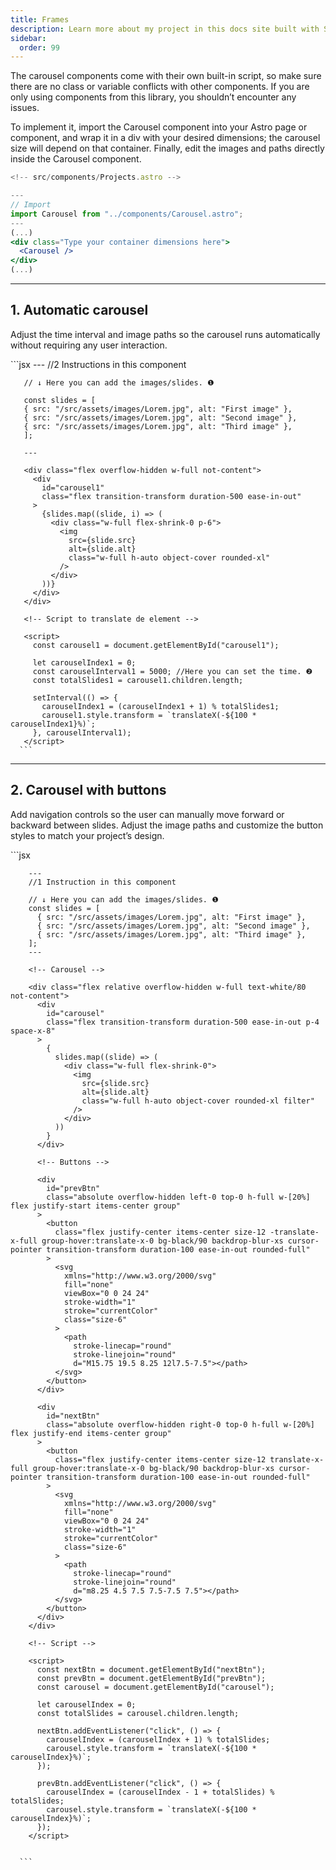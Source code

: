 ```yaml
---
title: Frames
description: Learn more about my project in this docs site built with Starlight.
sidebar:
  order: 99
---
```



The carousel components come with their own built-in script,
so make sure there are no class or variable conflicts with other components.
If you are only using components from this library, you shouldn’t encounter any issues.

To implement it, import the Carousel component into your Astro page or component,
and wrap it in a div with your desired dimensions; the carousel size will depend
on that container. Finally, edit the images and paths directly inside the Carousel component.

```jsx
<!-- src/components/Projects.astro -->

---
// Import
import Carousel from "../components/Carousel.astro";
---
(...)
<div class="Type your container dimensions here">
  <Carousel />
</div>
(...)

```

---

## 1. Automatic carousel

Adjust the time interval and image paths so the carousel runs automatically without requiring any user interaction.

<Tabs>
  <TabItem label="Preview">
    <FrameOne />
  </TabItem>
  <TabItem label="Code">
     ```jsx
      <!-- src/components/Carousel.astro -->
       ---
       //2 Instructions in this component
       
       // ↓ Here you can add the images/slides. ❶
       
       const slides = [
       { src: "/src/assets/images/Lorem.jpg", alt: "First image" },
       { src: "/src/assets/images/Lorem.jpg", alt: "Second image" },
       { src: "/src/assets/images/Lorem.jpg", alt: "Third image" },
       ];
       
       ---
       
       <div class="flex overflow-hidden w-full not-content">
         <div
           id="carousel1"
           class="flex transition-transform duration-500 ease-in-out"
         >
           {slides.map((slide, i) => (
             <div class="w-full flex-shrink-0 p-6">
               <img
                 src={slide.src}
                 alt={slide.alt}
                 class="w-full h-auto object-cover rounded-xl"
               />
             </div>
           ))}
         </div>
       </div>
       
       <!-- Script to translate de element -->
       
       <script>
         const carousel1 = document.getElementById("carousel1");
       
         let carouselIndex1 = 0;
         const carouselInterval1 = 5000; //Here you can set the time. ❷
         const totalSlides1 = carousel1.children.length;
       
         setInterval(() => {
           carouselIndex1 = (carouselIndex1 + 1) % totalSlides1;
           carousel1.style.transform = `translateX(-${100 * carouselIndex1}%)`;
         }, carouselInterval1);
       </script>
      ```

  </TabItem>
</Tabs>

---

## 2. Carousel with buttons

Add navigation controls so the user can manually move forward or backward between
slides. Adjust the image paths and customize the button styles to match your project’s design.

<Tabs>
  <TabItem label="Preview">
    <FrameTwo/>
  </TabItem>
  <TabItem label="Code">
     ```jsx
      <!-- src/components/HeaderMinimal.astro -->
      
        ---
        //1 Instruction in this component

        // ↓ Here you can add the images/slides. ❶
        const slides = [
          { src: "/src/assets/images/Lorem.jpg", alt: "First image" },
          { src: "/src/assets/images/Lorem.jpg", alt: "Second image" },
          { src: "/src/assets/images/Lorem.jpg", alt: "Third image" },
        ];
        ---

        <!-- Carousel -->

        <div class="flex relative overflow-hidden w-full text-white/80 not-content">
          <div
            id="carousel"
            class="flex transition-transform duration-500 ease-in-out p-4 space-x-8"
          >
            {
              slides.map((slide) => (
                <div class="w-full flex-shrink-0">
                  <img
                    src={slide.src}
                    alt={slide.alt}
                    class="w-full h-auto object-cover rounded-xl filter"
                  />
                </div>
              ))
            }
          </div>

          <!-- Buttons -->

          <div
            id="prevBtn"
            class="absolute overflow-hidden left-0 top-0 h-full w-[20%] flex justify-start items-center group"
          >
            <button
              class="flex justify-center items-center size-12 -translate-x-full group-hover:translate-x-0 bg-black/90 backdrop-blur-xs cursor-pointer transition-transform duration-100 ease-in-out rounded-full"
            >
              <svg
                xmlns="http://www.w3.org/2000/svg"
                fill="none"
                viewBox="0 0 24 24"
                stroke-width="1"
                stroke="currentColor"
                class="size-6"
              >
                <path
                  stroke-linecap="round"
                  stroke-linejoin="round"
                  d="M15.75 19.5 8.25 12l7.5-7.5"></path>
              </svg>
            </button>
          </div>

          <div
            id="nextBtn"
            class="absolute overflow-hidden right-0 top-0 h-full w-[20%] flex justify-end items-center group"
          >
            <button
              class="flex justify-center items-center size-12 translate-x-full group-hover:translate-x-0 bg-black/90 backdrop-blur-xs cursor-pointer transition-transform duration-100 ease-in-out rounded-full"
            >
              <svg
                xmlns="http://www.w3.org/2000/svg"
                fill="none"
                viewBox="0 0 24 24"
                stroke-width="1"
                stroke="currentColor"
                class="size-6"
              >
                <path
                  stroke-linecap="round"
                  stroke-linejoin="round"
                  d="m8.25 4.5 7.5 7.5-7.5 7.5"></path>
              </svg>
            </button>
          </div>
        </div>

        <!-- Script -->

        <script>
          const nextBtn = document.getElementById("nextBtn");
          const prevBtn = document.getElementById("prevBtn");
          const carousel = document.getElementById("carousel");

          let carouselIndex = 0;
          const totalSlides = carousel.children.length;

          nextBtn.addEventListener("click", () => {
            carouselIndex = (carouselIndex + 1) % totalSlides;
            carousel.style.transform = `translateX(-${100 * carouselIndex}%)`;
          });

          prevBtn.addEventListener("click", () => {
            carouselIndex = (carouselIndex - 1 + totalSlides) % totalSlides;
            carousel.style.transform = `translateX(-${100 * carouselIndex}%)`;
          });
        </script>


      ```

  </TabItem>
</Tabs>
